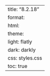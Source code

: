 ---
title: "8.2.18"
format:
    html:
        theme:
            light: flatly
            dark: darkly
        css: styles.css
        toc: true
---